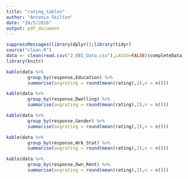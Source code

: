 ```yaml
---
title: "rating_tables"
author: "Antonio Skilton"
date: "10/5/2016"
output: pdf_document
---
```


```r
suppressMessages(library(dplyr));library(tidyr)
source("clean.R")
data <- clean(read.csv("2_EBI_Data.csv"),LASSO=FALSE)$completeData
library(knitr)
```

```r
kable(data %>% 
        group_by(response,Education) %>% 
        summarise(avgrating = round(mean(rating),2),n = n()))
```

\newpage

```r
kable(data %>% 
        group_by(response,Dwelling) %>% 
        summarise(avgrating = round(mean(rating),2),n = n()))
```
```r
kable(data %>% 
        group_by(response,Gender) %>% 
        summarise(avgrating = round(mean(rating),2),n = n()))
```

\newpage

```r
kable(data %>% 
        group_by(response,Wrk_Stat) %>% 
        summarise(avgrating = round(mean(rating),2),n = n()))
```
```r
kable(data %>% 
        group_by(response,Own_Rent) %>% 
        summarise(avgrating = round(mean(rating),2),n = n()))
```